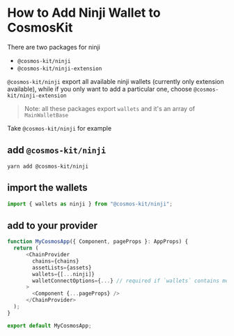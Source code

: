 # How to Add Ninji Wallet to CosmosKit

There are two packages for ninji

- `@cosmos-kit/ninji`
- `@cosmos-kit/ninji-extension`

`@cosmos-kit/ninji` export all available ninji wallets (currently only extension available), while if you only want to add a particular one, choose `@cosmos-kit/ninji-extension`

> Note: all these packages export `wallets` and it's an array of `MainWalletBase`

Take `@cosmos-kit/ninji` for example

## add `@cosmos-kit/ninji`

```
yarn add @cosmos-kit/ninji
```

## import the wallets

```js
import { wallets as ninji } from "@cosmos-kit/ninji";
```

## add to your provider

```js
function MyCosmosApp({ Component, pageProps }: AppProps) {
  return (
      <ChainProvider
        chains={chains}
        assetLists={assets}
        wallets={[...ninji]}
        walletConnectOptions={...} // required if `wallets` contains mobile wallets
      >
        <Component {...pageProps} />
      </ChainProvider>
  );
}

export default MyCosmosApp;
```

